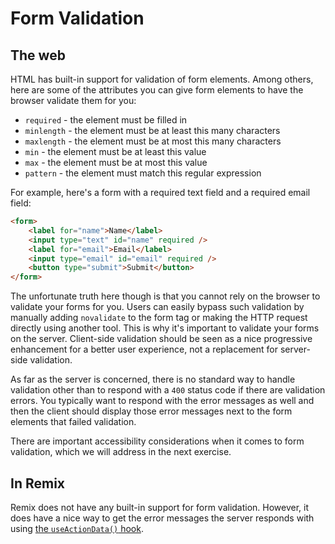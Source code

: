 # Form Validation

<EpicVideo url="https://www.epicweb.dev/workshops/professional-web-forms/form-validation/intro-to-form-validation" />

## The web

HTML has built-in support for validation of form elements. Among others, here
are some of the attributes you can give form elements to have the browser
validate them for you:

- `required` - the element must be filled in
- `minlength` - the element must be at least this many characters
- `maxlength` - the element must be at most this many characters
- `min` - the element must be at least this value
- `max` - the element must be at most this value
- `pattern` - the element must match this regular expression

For example, here's a form with a required text field and a required email
field:

```html
<form>
	<label for="name">Name</label>
	<input type="text" id="name" required />
	<label for="email">Email</label>
	<input type="email" id="email" required />
	<button type="submit">Submit</button>
</form>
```

The unfortunate truth here though is that you cannot rely on the browser to
validate your forms for you. Users can easily bypass such validation by manually
adding `novalidate` to the form tag or making the HTTP request directly using
another tool. This is why it's important to validate your forms on the server.
Client-side validation should be seen as a nice progressive enhancement for a
better user experience, not a replacement for server-side validation.

As far as the server is concerned, there is no standard way to handle validation
other than to respond with a `400` status code if there are validation errors.
You typically want to respond with the error messages as well and then the
client should display those error messages next to the form elements that failed
validation.

<callout-danger>
	There are important accessibility considerations when it comes to form
	validation, which we will address in the next exercise.
</callout-danger>

## In Remix

Remix does not have any built-in support for form validation. However, it does
have a nice way to get the error messages the server responds with using
[the `useActionData()` hook](https://remix.run/docs/en/main/hooks/use-action-data).
